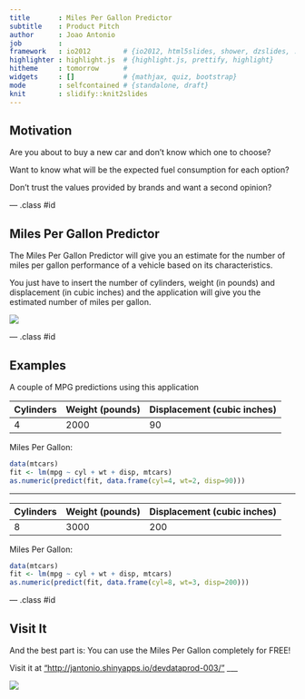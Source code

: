 ```yaml
---
title       : Miles Per Gallon Predictor
subtitle    : Product Pitch
author      : Joao Antonio
job         : 
framework   : io2012        # {io2012, html5slides, shower, dzslides, ...}
highlighter : highlight.js  # {highlight.js, prettify, highlight}
hitheme     : tomorrow      # 
widgets     : []            # {mathjax, quiz, bootstrap}
mode        : selfcontained # {standalone, draft}
knit        : slidify::knit2slides
---
```


## Motivation

Are you about to buy a new car and don't know which one to choose?


Want to know what will be the expected fuel consumption for each option?


Don't trust the values provided by brands and want a second opinion?

--- .class #id 

## Miles Per Gallon Predictor

The Miles Per Gallon Predictor will give you an estimate for the number of miles
per gallon performance of a vehicle based on its characteristics.

You just have to insert the number of cylinders, weight (in pounds) and 
displacement (in cubic inches) and the application will give you the 
estimated number of miles per gallon.

![](assets/img/mpg-predictor.PNG)

--- .class #id 

## Examples

A couple of MPG predictions using this application

Cylinders | Weight (pounds) | Displacement (cubic inches)
--- | --- | ---
4 | 2000 | 90

Miles Per Gallon:
```r
data(mtcars)
fit <- lm(mpg ~ cyl + wt + disp, mtcars)
as.numeric(predict(fit, data.frame(cyl=4, wt=2, disp=90)))
```

___

Cylinders | Weight (pounds) | Displacement (cubic inches)
--- | --- | ---
8 | 3000 | 200

Miles Per Gallon:
```r
data(mtcars)
fit <- lm(mpg ~ cyl + wt + disp, mtcars)
as.numeric(predict(fit, data.frame(cyl=8, wt=3, disp=200)))
```

--- .class #id 

## Visit It

And the best part is: You can use the Miles Per Gallon completely for FREE!

Visit it at 
["http://jantonio.shinyapps.io/devdataprod-003/"](http://jantonio.shinyapps.io/devdataprod-003)
___

![](assets/img/mpg-predictor2.PNG)
